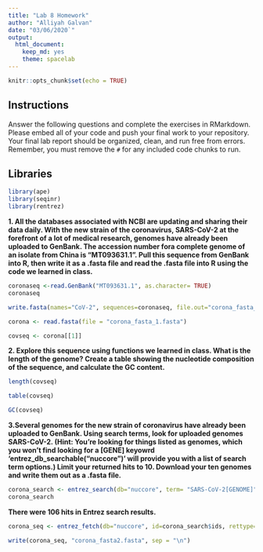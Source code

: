 ```yaml
---
title: "Lab 8 Homework"
author: "Alliyah Galvan"
date: "03/06/2020`"
output:
  html_document: 
    keep_md: yes
    theme: spacelab
---
```


```r
knitr::opts_chunk$set(echo = TRUE)
```

## Instructions
Answer the following questions and complete the exercises in RMarkdown. Please embed all of your code and push your final work to your repository. Your final lab report should be organized, clean, and run free from errors. Remember, you must remove the `#` for any included code chunks to run.  

## Libraries

```r
library(ape)
library(seqinr)
library(rentrez)
```

**1. All the databases associated with NCBI are updating and sharing their data daily. With the new strain of the coronavirus, SARS-CoV-2 at the forefront of a lot of medical research, genomes have already been uploaded to GenBank. The accession number fora complete genome of an isolate from China is "MT093631.1". Pull this sequence from GenBank into R, then write it as a .fasta file and read the .fasta file into R using the code we learned in class.**

```r
coronaseq <-read.GenBank("MT093631.1", as.character= TRUE)
coronaseq
```

```r
write.fasta(names="CoV-2", sequences=coronaseq, file.out="corona_fasta_1.fasta")
```

```r
corona <- read.fasta(file = "corona_fasta_1.fasta")
```

```r
covseq <- corona[[1]]
```

**2. Explore this sequence using functions we learned in class. What is the length of the genome? Create a table showing the nucleotide composition of the sequence, and calculate the GC content.**

```r
length(covseq)
```

```r
table(covseq)
```

```r
GC(covseq)
```

**3.Several genomes for the new strain of coronavirus have already been uploaded to GenBank. Using search terms, look for uploaded genomes SARS-CoV-2. (Hint: You're looking for things listed as genomes, which you won't find looking for a [GENE] keyowrd 'entrez_db_searchable("nuccore")' will provide you with a list of search term options.) Limit your returned hits to 10. Download your ten genomes and write them out as a .fasta file.**
```r
corona_search <- entrez_search(db="nuccore", term= "SARS-CoV-2[GENOME]", retmax=10)
corona_search
```
**There were 106 hits in Entrez search results.**
```r
corona_seq <- entrez_fetch(db="nuccore", id=corona_search$ids, rettype="fasta")
```

```r
write(corona_seq, "corona_fasta2.fasta", sep = "\n")
```

